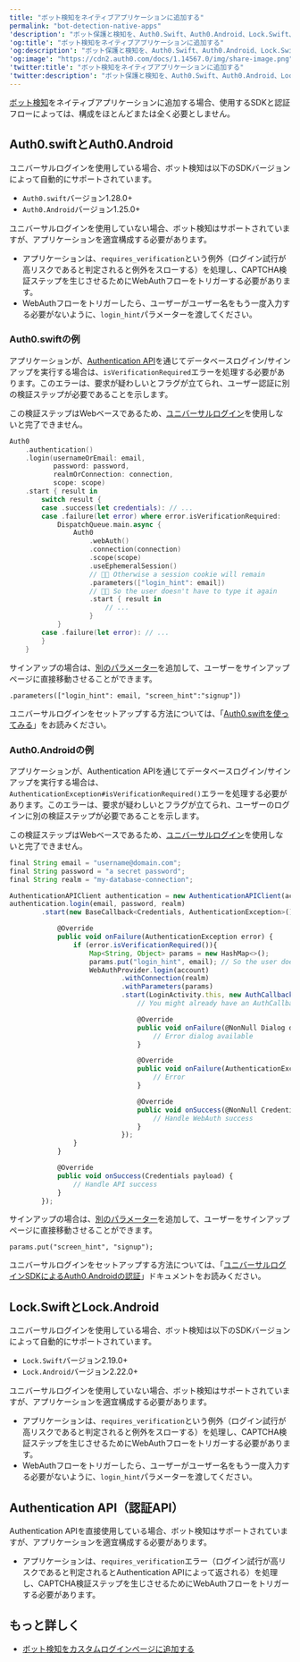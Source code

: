 ---
title: "ボット検知をネイティブアプリケーションに追加する"
permalink: "bot-detection-native-apps"
'description': "ボット保護と検知を、Auth0.Swift、Auth0.Android、Lock.Swift、およびLock.Androidを使用するネイティブアプリケーションに追加する方法について説明します。"
'og:title': "ボット検知をネイティブアプリケーションに追加する"
'og:description': "ボット保護と検知を、Auth0.Swift、Auth0.Android、Lock.Swift、およびLock.Androidを使用するネイティブアプリケーションに追加する方法について説明します。"
'og:image': "https://cdn2.auth0.com/docs/1.14567.0/img/share-image.png"
'twitter:title': "ボット検知をネイティブアプリケーションに追加する"
'twitter:description': "ボット保護と検知を、Auth0.Swift、Auth0.Android、Lock.Swift、およびLock.Androidを使用するネイティブアプリケーションに追加する方法について説明します。"
---

[ボット検知](/ja-jp/secure/attack-protection/bot-detection)をネイティブアプリケーションに追加する場合、使用するSDKと認証フローによっては、構成をほとんどまたは全く必要としません。

## Auth0.swiftとAuth0.Android

ユニバーサルログインを使用している場合、ボット検知は以下のSDKバージョンによって自動的にサポートされています。

* `Auth0.swift`バージョン1.28.0+
* `Auth0.Android`バージョン1.25.0+

ユニバーサルログインを使用していない場合、ボット検知はサポートされていますが、アプリケーションを適宜構成する必要があります。

* アプリケーションは、`requires_verification`という例外（ログイン試行が高リスクであると判定されると例外をスローする）を処理し、CAPTCHA検証ステップを生じさせるためにWebAuthフローをトリガーする必要があります。
* WebAuthフローをトリガーしたら、ユーザーがユーザー名をもう一度入力する必要がないように、`login_hint`パラメーターを渡してください。

### Auth0.swiftの例

アプリケーションが、[Authentication API](/ja-jp/api/authentication)を通じてデータベースログイン/サインアップを実行する場合は、`isVerificationRequired`エラーを処理する必要があります。このエラーは、要求が疑わしいとフラグが立てられ、ユーザー認証に別の検証ステップが必要であることを示します。

<Callout icon="file-lines" color="#0EA5E9" iconType="regular">

この検証ステップはWebベースであるため、[ユニバーサルログイン](/ja-jp/authenticate/login/auth0-universal-login)を使用しないと完了できません。

</Callout>

```swift lines
Auth0
    .authentication()
    .login(usernameOrEmail: email, 
           password: password, 
           realmOrConnection: connection, 
           scope: scope)
    .start { result in
        switch result {
        case .success(let credentials): // ...
        case .failure(let error) where error.isVerificationRequired:
            DispatchQueue.main.async {
                Auth0
                    .webAuth()
                    .connection(connection)
                    .scope(scope)
                    .useEphemeralSession()
                    // ☝🏼 Otherwise a session cookie will remain
                    .parameters(["login_hint": email])
                    // ☝🏼 So the user doesn't have to type it again
                    .start { result in
                        // ...
                    }
            }
        case .failure(let error): // ...
        }
    }
```

サインアップの場合は、[別のパラメーター](/ja-jp/authenticate/login/auth0-universal-login)を追加して、ユーザーをサインアップページに直接移動させることができます。

`.parameters(["login_hint": email, "screen_hint":"signup"])`

ユニバーサルログインをセットアップする方法については、「[Auth0.swiftを使ってみる](https://github.com/auth0/Auth0.swift#getting-started)」をお読みください。

### Auth0.Androidの例

アプリケーションが、Authentication APIを通じてデータベースログイン/サインアップを実行する場合は、`AuthenticationException#isVerificationRequired()`エラーを処理する必要があります。このエラーは、要求が疑わしいとフラグが立てられ、ユーザーのログインに別の検証ステップが必要であることを示します。

<Callout icon="file-lines" color="#0EA5E9" iconType="regular">

この検証ステップはWebベースであるため、[ユニバーサルログイン](/ja-jp/authenticate/login/auth0-universal-login)を使用しないと完了できません。

</Callout>

```javascript lines
final String email = "username@domain.com";
final String password = "a secret password";
final String realm = "my-database-connection";

AuthenticationAPIClient authentication = new AuthenticationAPIClient(account);
authentication.login(email, password, realm)
        .start(new BaseCallback<Credentials, AuthenticationException>() {

            @Override
            public void onFailure(AuthenticationException error) {
                if (error.isVerificationRequired()){
                    Map<String, Object> params = new HashMap<>();
                    params.put("login_hint", email); // So the user doesn't have to type it again
                    WebAuthProvider.login(account)
                            .withConnection(realm)
                            .withParameters(params)
                            .start(LoginActivity.this, new AuthCallback() {
                                // You might already have an AuthCallback instance defined

                                @Override
                                public void onFailure(@NonNull Dialog dialog) {
                                    // Error dialog available
                                }

                                @Override
                                public void onFailure(AuthenticationException exception) {
                                    // Error
                                }

                                @Override
                                public void onSuccess(@NonNull Credentials credentials) {
                                    // Handle WebAuth success
                                }
                            });
                }
            }

            @Override
            public void onSuccess(Credentials payload) {
                // Handle API success
            }
        });
```

サインアップの場合は、[別のパラメーター](/ja-jp/authenticate/login/auth0-universal-login)を追加して、ユーザーをサインアップページに直接移動させることができます。

`params.put("screen_hint", "signup");`

ユニバーサルログインをセットアップする方法については、「[ユニバーサルログインSDKによるAuth0.Androidの認証](https://github.com/auth0/Auth0.Android#authentication-with-universal-login)」ドキュメントをお読みください。

## Lock.SwiftとLock.Android

ユニバーサルログインを使用している場合、ボット検知は以下のSDKバージョンによって自動的にサポートされています。

* `Lock.Swift`バージョン2.19.0+
* `Lock.Android`バージョン2.22.0+

ユニバーサルログインを使用していない場合、ボット検知はサポートされていますが、アプリケーションを適宜構成する必要があります。

* アプリケーションは、`requires_verification`という例外（ログイン試行が高リスクであると判定されると例外をスローする）を処理し、CAPTCHA検証ステップを生じさせるためにWebAuthフローをトリガーする必要があります。
* WebAuthフローをトリガーしたら、ユーザーがユーザー名をもう一度入力する必要がないように、`login_hint`パラメーターを渡してください。

## Authentication API（認証API）

Authentication APIを直接使用している場合、ボット検知はサポートされていますが、アプリケーションを適宜構成する必要があります。

* アプリケーションは、`requires_verification`エラー（ログイン試行が高リスクであると判定されるとAuthentication APIによって返される）を処理し、CAPTCHA検証ステップを生じさせるためにWebAuthフローをトリガーする必要があります。

## もっと詳しく

* [ボット検知をカスタムログインページに追加する](/ja-jp/secure/attack-protection/bot-detection/bot-detection-custom-login-pages)